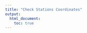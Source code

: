 ```yaml
---
title: "Check Stations Coordinates"
output:
  html_document:
    toc: true
---
```


<!--
image dir /images/quality_control/check_stations_coords
-->
